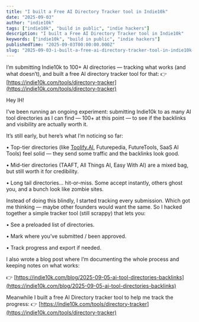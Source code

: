 ```yaml
---
title: "I built a Free AI Directory Tracker tool in Indie10k"
date: "2025-09-03"
author: "indie10k"
tags: ["indie10k", "build in public", "indie hackers"]
description: "I built a Free AI Directory Tracker tool in Indie10k"
keywords: ["indie10k", "build in public", "indie hackers"]
publishedTime: "2025-09-03T00:00:00.000Z"
slug: "2025-09-03-i-built-a-free-ai-directory-tracker-tool-in-indie10k-4039052a2d"
---
```


I’m submitting Indie10k to 100+ AI directories — tracking what works (and what doesn’t), and built a free AI directory tracker tool for that: 👉 [https://indie10k.com/tools/directory-tracker](https://indie10k.com/tools/directory-tracker)

Hey IH!

I’ve been running an ongoing experiment: submitting Indie10k to as many AI tool directories as I can find — 100+ at this point — to see if the backlinks and visibility are actually worth it.

It’s still early, but here’s what I’m noticing so far:

•	Top-tier directories (like [Toolify.AI](http://Toolify.AI), Futurepedia, FutureTools, SaaS AI Tools) feel solid — they send some traffic and the backlinks look good.

•	Mid-tier directories (TAAFT, All Things AI, Easy With AI) are a mixed bag, but still worth it for credibility.

•	Long tail directories… hit-or-miss. Some accept instantly, others ghost you, and a bunch look like zombie sites.

Instead of doing this blindly, I started tracking every submission. Which got me thinking — maybe other founders would want the same. So I hacked together a simple tracker tool (still scrappy) that lets you:

•	See a preloaded list of directories.

•	Mark where you’ve submitted / been approved.

•	Track progress and export if needed.

I also wrote a blog post where I’m documenting the whole process and keeping notes on what works:

👉 [https://indie10k.com/blog/2025-09-05-ai-tool-directories-backlinks](https://indie10k.com/blog/2025-09-05-ai-tool-directories-backlinks)

Meanwhile I built a free AI Directory tracker tool to help me track the progress: 👉  [https://indie10k.com/tools/directory-tracker](https://indie10k.com/tools/directory-tracker)